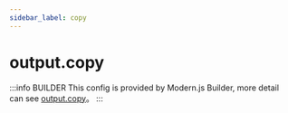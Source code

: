 ```yaml
---
sidebar_label: copy
---
```


# output.copy

:::info BUILDER
This config is provided by Modern.js Builder, more detail can see [output.copy](https://modernjs.dev/builder/en/api/config-output.html#output-copy)。
:::


<Main />
